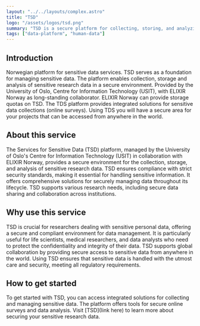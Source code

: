 ```yaml
---
layout: "../../layouts/complex.astro"
title: "TSD"
logo: "/assets/logos/tsd.png"
summary: "TSD is a secure platform for collecting, storing, and analyzing sensitive research data, ensuring strict compliance with security standards."
tags: ["data-platform", "human-data"]
---
```


## Introduction

Norwegian platform for sensitive data services. TSD serves as a foundation for managing sensitive data. The platform enables collection, storage and analysis of sensitive research data in a secure environment. Provided by the University of Oslo, Centre for Information Technology (USIT), with ELIXIR Norway as long-standing collaborator. ELIXIR Norway can provide storage quotas on TSD. The TDS platform provides integrated solutions for sensitive data collections (online surveys). Using TDS you will have a secure area for your projects that can be accessed from anywhere in the world.

## About this service

The Services for Sensitive Data (TSD) platform, managed by the University of Oslo's Centre for Information Technology (USIT) in collaboration with ELIXIR Norway, provides a secure environment for the collection, storage, and analysis of sensitive research data. TSD ensures compliance with strict security standards, making it essential for handling sensitive information. It offers comprehensive solutions for securely managing data throughout its lifecycle. TSD supports various research needs, including secure data sharing and collaboration across institutions.

## Why use this service

TSD is crucial for researchers dealing with sensitive personal data, offering a secure and compliant environment for data management. It is particularly useful for life scientists, medical researchers, and data analysts who need to protect the confidentiality and integrity of their data. TSD supports global collaboration by providing secure access to sensitive data from anywhere in the world. Using TSD ensures that sensitive data is handled with the utmost care and security, meeting all regulatory requirements.

## How to get started

To get started with TSD, you can access integrated solutions for collecting and managing sensitive data. The platform offers tools for secure online surveys and data analysis. Visit [TSD](link here) to learn more about securing your sensitive research data.
